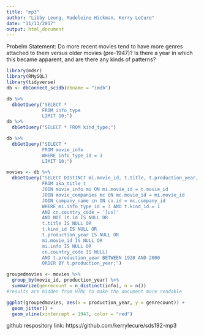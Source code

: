 ```yaml
---
title: "mp3"
author: "Libby Leung, Madeleine Hickman, Kerry LeCure"
date: "11/13/2017"
output: html_document
---
```

Probelm Statement: Do more recent movies tend to have more genres attached to them versus older movies (pre-1947)? Is there a year in which this became apparent, and are there any kinds of patterns?
```r
library(mdsr)
library(RMySQL)
library(tidyverse)
db <- dbConnect_scidb(dbname = "imdb")
```
```r
db %>%
  dbGetQuery("SELECT *
             FROM info_type
             LIMIT 10;")
db %>%
  dbGetQuery("SELECT * FROM kind_type;")
```
```r
db %>%
  dbGetQuery("SELECT *
             FROM movie_info
             WHERE info_type_id = 3
             LIMIT 10;")
```

```r
movies <- db %>%
  dbGetQuery("SELECT DISTINCT mi.movie_id, t.title, t.production_year, mi.info, cn.country_code
             FROM aka_title t
             JOIN movie_info mi ON mi.movie_id = t.movie_id
             JOIN movie_companies mc ON mc.movie_id = mi.movie_id
             JOIN company_name cn ON cn.id = mc.company_id
             WHERE mi.info_type_id = 3 AND t.kind_id = 1
             AND cn.country_code = '[us]'
             AND NOT (t.id IS NULL OR
             t.title IS NULL OR
             t.kind_id IS NULL OR
             t.production_year IS NULL OR
             mi.movie_id IS NULL OR
             mi.info IS NULL OR
             cn.country_code IS NULL)
             AND t.production_year BETWEEN 1920 AND 2000
             ORDER BY t.production_year;")

groupedmovies <- movies %>%
  group_by(movie_id, production_year) %>%
  summarize(genrecount = n_distinct(info), n = n())
#results are hidden from HTML to make the document more readable
```

```r
ggplot(groupedmovies, aes(x = production_year, y = genrecount)) +
  geom_jitter() +
  geom_vline(xintercept = 1947, color = "red")
```

github respository link: https://github.com/kerrylecure/sds192-mp3